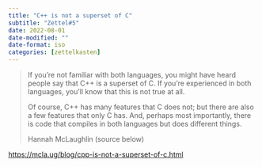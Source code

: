 ```yaml
---
title: "C++ is not a superset of C"
subtitle: "Zettel#5"
date: 2022-08-01
date-modified: ""
date-format: iso
categories: [zettelkasten]
---
```

> If you're not familiar with both languages, you might have heard people say that C++ is a superset of C. 
> If you're experienced in both languages, you'll know that this is not true at all.
> 
> Of course, C++ has many features that C does not; but there are also a few features that only C has. 
> And, perhaps most importantly, there is code that compiles in both languages but does different things.
>
> Hannah McLaughlin (source below)
  
<https://mcla.ug/blog/cpp-is-not-a-superset-of-c.html>
